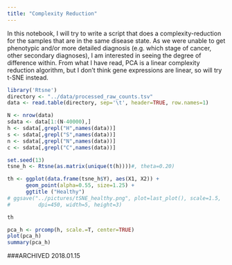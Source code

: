 ```yaml
---
title: "Complexity Reduction"
---
```


In this notebook, I will try to write a script that does a complexity-reduction for the samples that are in the same disease state. As we were unable to get phenotypic and/or more detailed diagnosis (e.g. which stage of cancer, other secondary diagnoses), I am interested in seeing the degree of difference within. 
From what I have read, PCA is a linear complexity reduction algorithm, but I don't think gene expressions are linear, so will try t-SNE instead.

```r
library('Rtsne')
directory <- "../data/processed_raw_counts.tsv"
data <- read.table(directory, sep='\t', header=TRUE, row.names=1)
```

```r
N <- nrow(data)
sdata <- data[1:(N-40000),]
h <- sdata[,grepl("H",names(data))]
s <- sdata[,grepl("S",names(data))]
n <- sdata[,grepl("N",names(data))]
c <- sdata[,grepl("C",names(data))]
```

```r
set.seed(13)
tsne_h <- Rtsne(as.matrix(unique(t(h))))#, theta=0.20)

th <- ggplot(data.frame(tsne_h$Y), aes(X1, X2)) + 
      geom_point(alpha=0.55, size=1.25) +
      ggtitle ("Healthy")
# ggsave("../pictures/tSNE_healthy.png", plot=last_plot(), scale=1.5,
#         dpi=450, width=5, height=3)

th
```

```r
pca_h <- prcomp(h, scale.=T, center=TRUE)
plot(pca_h)
summary(pca_h)
```
###ARCHIVED 2018.01.15
